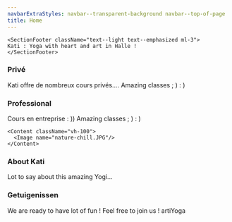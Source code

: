 ```yaml
---
navbarExtraStyles: navbar--transparent-background navbar--top-of-page
title: Home
---
```


<Section>  
  <Background imageName="meditation.jpg" className="vh-100 w-100">
    
    <SectionFooter className="text--light text--emphasized ml-3">
    Kati : Yoga with heart and art in Halle !
    </SectionFooter>
    
  </Background>
  
</Section>


<Section>
  <Content className="vh-50 w-100">
    <h3>Privé</h3>
    Kati offre de nombreux cours privés....
  </Content>
  <Background imageName="meditation.jpg" className="vh-50 w-100">
    <Content>
    <SectionHeader className="text--light text--emphasized ml-3">Amazing classes ; ) : )</SectionHeader>
    </Content>
  </Background>
  
</Section>

<Section>
  <Content className="vh-50 w-100">
    <h3>Professional</h3>
    Cours en entreprise : ))
  </Content>
  <Background imageName="meditation.jpg" className="vh-50 w-100">
    <Content>
    <SectionHeader className="text--light text--emphasized ml-3">Amazing classes ; ) : )</SectionHeader>
    </Content>
  </Background>
  
</Section>

<Section>
  
  
    <Content className="vh-100">
      <Image name="nature-chill.JPG"/>
    </Content>
  

  <Content className="vh-100">
     <h3>About Kati</h3>
    Lot to say about this amazing Yogi...
  </Content>
  
</Section>


<Section>  
    <Content className="vh-50 w-100">
      <Image name="nature-chill.JPG"/>
    </Content>  

  <Content className="w-100">
     <h3>Getuigenissen</h3>       
        <Carousel backgroundImageName="footer.jpg"/>     
  </Content>
  
</Section>




<Section className="pt-3 pb-3">
  <Background imageName="meditation.jpg" className="section__background vh-50 vw-100">    
    <Content className="text--light">
    We are ready to have lot of fun !</Content>
    <Content className="text--light">
    Feel free to join us !
    </Content>
    <SectionFooter className="text--light text--emphasized">artiYoga</SectionFooter>

  </Background>
  
</Section>
